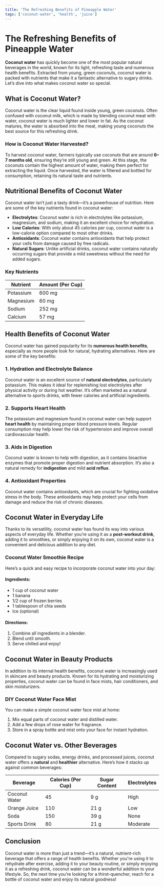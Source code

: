 ```yaml
---
title: 'The Refreshing Benefits of Pineapple Water'
tags: ['coconut-water', 'health', 'juice']
---
```


# The Refreshing Benefits of Pineapple Water

**Coconut water** has quickly become one of the most popular natural beverages in the world, known for its light, refreshing taste and numerous health benefits. Extracted from young, green coconuts, coconut water is packed with nutrients that make it a fantastic alternative to sugary drinks. Let’s dive into what makes coconut water so special.

## What is Coconut Water?

Coconut water is the clear liquid found inside young, green coconuts. Often confused with coconut milk, which is made by blending coconut meat with water, coconut water is much lighter and lower in fat. As the coconut matures, the water is absorbed into the meat, making young coconuts the best source for this refreshing drink.

### How is Coconut Water Harvested?

To harvest coconut water, farmers typically use coconuts that are around **6–7 months old**, ensuring they’re still young and green. At this stage, the coconuts contain the highest amount of water, making them perfect for extracting the liquid. Once harvested, the water is filtered and bottled for consumption, retaining its natural taste and nutrients.

## Nutritional Benefits of Coconut Water

Coconut water isn’t just a tasty drink—it’s a powerhouse of nutrition. Here are some of the key nutrients found in coconut water:

- **Electrolytes**: Coconut water is rich in electrolytes like potassium, magnesium, and sodium, making it an excellent choice for rehydration.
- **Low Calories**: With only about 45 calories per cup, coconut water is a low-calorie option compared to most other drinks.
- **Antioxidants**: Coconut water contains antioxidants that help protect your cells from damage caused by free radicals.
- **Natural Sugars**: Unlike artificial drinks, coconut water contains naturally occurring sugars that provide a mild sweetness without the need for added sugars.

### Key Nutrients

| Nutrient       | Amount (Per Cup) |
| -------------- | ---------------- |
| Potassium      | 600 mg           |
| Magnesium      | 60 mg            |
| Sodium         | 252 mg           |
| Calcium        | 57 mg            |

## Health Benefits of Coconut Water

Coconut water has gained popularity for its **numerous health benefits**, especially as more people look for natural, hydrating alternatives. Here are some of the key benefits:

### 1. Hydration and Electrolyte Balance

Coconut water is an excellent source of **natural electrolytes**, particularly potassium. This makes it ideal for replenishing lost electrolytes after physical activity or during hot weather. It’s often marketed as a natural alternative to sports drinks, with fewer calories and artificial ingredients.

### 2. Supports Heart Health

The potassium and magnesium found in coconut water can help support **heart health** by maintaining proper blood pressure levels. Regular consumption may help lower the risk of hypertension and improve overall cardiovascular health.

### 3. Aids in Digestion

Coconut water is known to help with digestion, as it contains bioactive enzymes that promote proper digestion and nutrient absorption. It’s also a natural remedy for **indigestion** and mild **acid reflux**.

### 4. Antioxidant Properties

Coconut water contains antioxidants, which are crucial for fighting oxidative stress in the body. These antioxidants may help protect your cells from damage and reduce the risk of chronic diseases.

## Coconut Water in Everyday Life

Thanks to its versatility, coconut water has found its way into various aspects of everyday life. Whether you’re using it as a **post-workout drink**, adding it to smoothies, or simply enjoying it on its own, coconut water is a convenient and delicious addition to any diet.

### Coconut Water Smoothie Recipe

Here’s a quick and easy recipe to incorporate coconut water into your day:

#### Ingredients:
- 1 cup of coconut water
- 1 banana
- 1/2 cup of frozen berries
- 1 tablespoon of chia seeds
- Ice (optional)

#### Directions:
1. Combine all ingredients in a blender.
2. Blend until smooth.
3. Serve chilled and enjoy!

## Coconut Water in Beauty Products

In addition to its internal health benefits, coconut water is increasingly used in skincare and beauty products. Known for its hydrating and moisturizing properties, coconut water can be found in face mists, hair conditioners, and skin moisturizers.

### DIY Coconut Water Face Mist

You can make a simple coconut water face mist at home:

1. Mix equal parts of coconut water and distilled water.
2. Add a few drops of rose water for fragrance.
3. Store in a spray bottle and mist onto your face for instant hydration.

## Coconut Water vs. Other Beverages

Compared to sugary sodas, energy drinks, and processed juices, coconut water offers a **natural** and **healthier** alternative. Here’s how it stacks up against common beverages:

| Beverage          | Calories (Per Cup) | Sugar Content | Electrolytes |
| ----------------- | ------------------ | ------------- | ------------ |
| Coconut Water     | 45                 | 9 g           | High         |
| Orange Juice      | 110                | 21 g          | Low          |
| Soda              | 150                | 39 g          | None         |
| Sports Drink      | 80                 | 21 g          | Moderate     |

## Conclusion

Coconut water is more than just a trend—it’s a natural, nutrient-rich beverage that offers a range of health benefits. Whether you're using it to rehydrate after exercise, adding it to your beauty routine, or simply enjoying it as a refreshing drink, coconut water can be a wonderful addition to your lifestyle. So, the next time you’re looking for a thirst-quencher, reach for a bottle of coconut water and enjoy its natural goodness!
